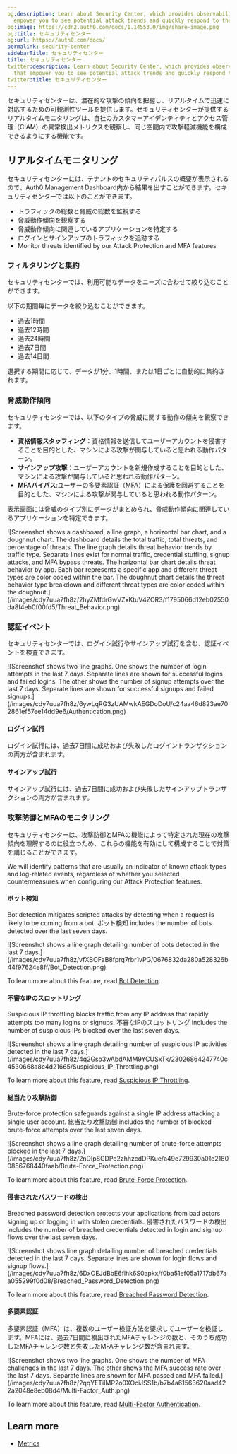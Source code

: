 ```yaml
---
og:description: Learn about Security Center, which provides observability tools that
  empower you to see potential attack trends and quickly respond to them in real-time.
og:image: https://cdn2.auth0.com/docs/1.14553.0/img/share-image.png
og:title: セキュリティセンター
og:url: https://auth0.com/docs/
permalink: security-center
sidebarTitle: セキュリティセンター
title: セキュリティセンター
twitter:description: Learn about Security Center, which provides observability tools
  that empower you to see potential attack trends and quickly respond to them in real-time.
twitter:title: セキュリティセンター
---
```


セキュリティセンターは、潜在的な攻撃の傾向を把握し、リアルタイムで迅速に対応するための可観測性ツールを提供します。セキュリティセンターが提供するリアルタイムモニタリングは、自社のカスタマーアイデンティティとアクセス管理（CIAM）の異常検出メトリクスを観察し、同じ空間内で攻撃軽減機能を構成できるようにする機能です。

## リアルタイムモニタリング

セキュリティセンターには、テナントのセキュリティパルスの概要が表示されるので、Auth0 Management Dashboard内から結果を出すことができます。セキュリティセンターでは以下のことができます。

* トラフィックの総数と脅威の総数を監視する
* 脅威動作傾向を観察する
* 脅威動作傾向に関連しているアプリケーションを特定する
* ログインとサインアップのトラフィックを追跡する
* Monitor threats identified by our <Tooltip tip="Attack Protection: Features that Auth0 provides to detect and mitigate attacks, including brute-force protection, suspicious IP throttling, breached password detection, bot detection, and adaptive multi-factor authentication." cta="View Glossary" href="/docs/glossary?term=Attack+Protection">Attack Protection</Tooltip> and <Tooltip tip="Attack Protection: Features that Auth0 provides to detect and mitigate attacks, including brute-force protection, suspicious IP throttling, breached password detection, bot detection, and adaptive multi-factor authentication." cta="View Glossary" href="/docs/glossary?term=MFA">MFA</Tooltip> features

### フィルタリングと集約

セキュリティセンターでは、利用可能なデータをニーズに合わせて絞り込むことができます。

以下の期間毎にデータを絞り込むことができます。

* 過去1時間
* 過去12時間
* 過去24時間
* 過去7日間
* 過去14日間

選択する期間に応じて、データが1分、1時間、または1日ごとに自動的に集約されます。

### 脅威動作傾向

セキュリティセンターでは、以下のタイプの脅威に関する動作の傾向を観察できます。

* **資格情報スタッフィング**：資格情報を送信してユーザーアカウントを侵害することを目的とした、マシンによる攻撃が関与していると思われる動作パターン。
* **サインアップ攻撃**：ユーザーアカウントを新規作成することを目的とした、マシンによる攻撃が関与していると思われる動作パターン。
* **MFAバイパス**:ユーザーの多要素認証（MFA）による保護を回避することを目的とした、マシンによる攻撃が関与していると思われる動作パターン。

表示画面には脅威のタイプ別にデータがまとめられ、脅威動作傾向に関連しているアプリケーションを特定できます。

<Frame>![Screenshot shows a dashboard, a line graph, a horizontal bar chart, and a doughnut chart. The dashboard details the total traffic, total threats, and percentage of threats. The line graph details threat behavior trends by traffic type. Separate lines exist for normal traffic, credential stuffing, signup attacks, and MFA bypass threats. The horizontal bar chart details threat behavior by app. Each bar represents a specific app and different threat types are color coded within the bar. The doughnut chart details the threat behavior type breakdown and different threat types are color coded within the doughnut.](/images/cdy7uua7fh8z/2hyZMfdrGwVZxKtuV4ZOR3/f1795066d12eb02550da8f4eb0f00fd5/Threat_Behavior.png)</Frame>

### 認証イベント

セキュリティセンターでは、ログイン試行やサインアップ試行を含む、認証イベントを検査できます。

<Frame>![Screenshot shows two line graphs. One shows the number of login attempts in the last 7 days. Separate lines are shown for successful logins and failed logins. The other shows the number of signup attempts over the last 7 days. Separate lines are shown for successful signups and failed signups.](/images/cdy7uua7fh8z/6ywLqRG3zUAMwkAEGDoDoU/c24aa46d823ae702861ef57ee14dd9e6/Authentication.png)</Frame>

#### ログイン試行

ログイン試行には、過去7日間に成功および失敗したログイントランザクションの両方が含まれます。

#### サインアップ試行

サインアップ試行には、過去7日間に成功および失敗したサインアップトランザクションの両方が含まれます。

### 攻撃防御とMFAのモニタリング

セキュリティセンターは、攻撃防御とMFAの機能によって特定された現在の攻撃傾向を理解するのに役立つため、これらの機能を有効にして構成することで対策を講じることができます。

<Callout icon="file-lines" color="#0EA5E9" iconType="regular">

We will identify patterns that are usually an indicator of known attack types and log-related events, regardless of whether you selected countermeasures when configuring our Attack Protection features.

</Callout>

#### ボット検知

<Tooltip tip="Bot Detection: Form of attack protection in which Auth0 blocks suspected bot traffic by enabling a CAPTCHA during the login process." cta="View Glossary" href="/docs/glossary?term=Bot+detection">Bot detection</Tooltip> mitigates scripted attacks by detecting when a request is likely to be coming from a bot. ボット検知 includes the number of bots detected over the last seven days.

<Frame>![Screenshot shows a line graph detailing number of bots detected in the last 7 days.](/images/cdy7uua7fh8z/vfXBOFaB8fprq7rbr1vPG/0676832da280a528326b44f97624e8ff/Bot_Detection.png)</Frame>

To learn more about this feature, read [Bot Detection](/docs/secure/attack-protection/bot-detection).

#### 不審なIPのスロットリング

<Tooltip tip="Suspicious IP Throttling: Form of attack protection that protects your tenant against suspicious logins targeting too many accounts from a single IP address." cta="View Glossary" href="/docs/glossary?term=Suspicious+IP+throttling">Suspicious IP throttling</Tooltip> blocks traffic from any IP address that rapidly attempts too many logins or signups. 不審なIPのスロットリング includes the number of suspicious IPs blocked over the last seven days.

<Frame>![Screenshot shows a line graph detailing number of suspicious IP activities detected in the last 7 days.](/images/cdy7uua7fh8z/4q2Gso3wAbdAMM9YCUSxTk/23026864247740c4530668a8c4d21665/Suspicious_IP_Throttling.png)</Frame>

To learn more about this feature, read [Suspicious IP Throttling](/docs/secure/attack-protection/suspicious-ip-throttling).

#### 総当たり攻撃防御

<Tooltip tip="Brute-force Protection: Form of attack protection that safeguards against brute-force attacks that occur from a single IP address and target a single user account." cta="View Glossary" href="/docs/glossary?term=Brute-force+protection">Brute-force protection</Tooltip> safeguards against a single IP address attacking a single user account. 総当たり攻撃防御 includes the number of blocked brute-force attempts over the last seven days.

<Frame>![Screenshot shows a line graph detailing number of brute-force attempts blocked in the last 7 days.](/images/cdy7uua7fh8z/2nDIp8GDPe2zhhzcdDPKue/a49e729930a01e21800856768440faab/Brute-Force_Protection.png)</Frame>

To learn more about this feature, read [Brute-Force Protection](/docs/secure/attack-protection/brute-force-protection).

#### 侵害されたパスワードの検出

<Tooltip tip="Breached Password Detection: Form of attack protection in which Auth0 notifies your users if they use a username/password combination that has been compromised in a data leak on a third-party website or app." cta="View Glossary" href="/docs/glossary?term=Breached+password+detection">Breached password detection</Tooltip> protects your applications from <Tooltip tip="Breached Password Detection: Form of attack protection in which Auth0 notifies your users if they use a username/password combination that has been compromised in a data leak on a third-party website or app." cta="View Glossary" href="/docs/glossary?term=bad+actors">bad actors</Tooltip> signing up or logging in with stolen credentials. 侵害されたパスワードの検出 includes the number of breached credentials detected in login and signup flows over the last seven days.

<Frame>![Screenshot shows line graph detailing number of breached credentials detected in the last 7 days. Separate lines are shown for login flows and signup flows.](/images/cdy7uua7fh8z/6DxOEJdBbE6flhk6S0apkx/f0ba51ef05a1717db67aa055299f0d08/Breached_Password_Detection.png)</Frame>

To learn more about this feature, read [Breached Password Detection](/docs/secure/attack-protection/breached-password-detection).

#### 多要素認証

多要素認証（MFA）は、複数のユーザー検証方法を要求してユーザーを検証します。MFAには、過去7日間に検出されたMFAチャレンジの数と、そのうち成功したMFAチャレンジ数と失敗したMFAチャレンジ数が含まれます。

<Frame>![Screenshot shows two line graphs. One shows the number of MFA challenges in the last 7 days. The other shows the MFA success rate over the last 7 days. Separate lines are shown for MFA passed and MFA failed.](/images/cdy7uua7fh8z/2qqYETiIMP2o0XOciJSS1b/b7b4a61563620aad422a2048e8eb08d4/Multi-Factor_Auth.png)</Frame>

To learn more about this feature, read [Multi-Factor Authentication](/docs/secure/multi-factor-authentication).

## Learn more

* [Metrics](/docs/secure/security-center/metrics)